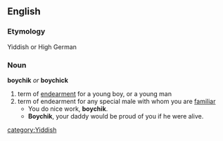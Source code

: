 == English ==
=== Etymology ===
Yiddish or High German
=== Noun ===
'''boychik''' ''or'' '''boychick'''
# term of [[endearment]] for a young boy, or a young man
# term of endearment for any special male with whom you are [[familiar]]
#* You do nice work, '''boychik'''.
#* '''Boychik''', your daddy would be proud of you if he were alive.
[[category:Yiddish]]